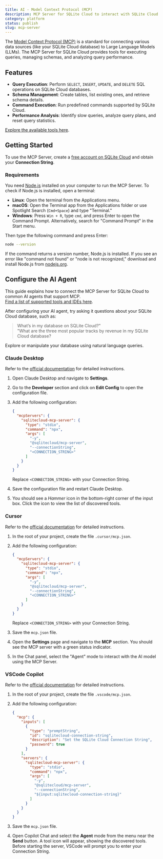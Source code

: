```yaml
---
title: AI - Model Context Protocol (MCP)
description: MCP Server for SQLite Cloud to interact with SQLite Cloud databases using the AI models
category: platform
status: publish
slug: mcp-server
---
```


The <a href="https://modelcontextprotocol.io/introduction" target="_blank">Model Context Protocol (MCP)</a> is a standard for connecting various data sources (like your SQLite Cloud database) to Large Language Models (LLMs). The MCP Server for SQLite Cloud provides tools for executing queries, managing schemas, and analyzing query performance.

## Features

- **Query Execution**: Perform `SELECT`, `INSERT`, `UPDATE`, and `DELETE` SQL operations on SQLite Cloud databases.
- **Schema Management**: Create tables, list existing ones, and retrieve schema details.
- **Command Execution**: Run predefined commands supported by SQLite Cloud.
- **Performance Analysis**: Identify slow queries, analyze query plans, and reset query statistics.

<a href="https://github.com/sqlitecloud/sqlitecloud-mcp-server" target="_blank">Explore the available tools here</a>.

## Getting Started

To use the MCP Server, create a <a href="https://dashboard.sqlitecloud.io/auth/sign-in" target="_blank">free account on SQLite Cloud</a> and obtain your **Connection String**.

### Requirements

You need <a href="https://nodejs.org" target="_blank">Node.js</a> installed on your computer to run the MCP Server. To check if Node.js is installed, open a terminal:

- **Linux**: Open the terminal from the Applications menu.
- **macOS**: Open the Terminal app from the Applications folder or use Spotlight Search (`Cmd+Space`) and type "Terminal."
- **Windows**: Press `Win + R`, type `cmd`, and press Enter to open the Command Prompt. Alternatively, search for "Command Prompt" in the Start menu.

Then type the following command and press Enter:

```bash
node --version
```

If the command returns a version number, Node.js is installed. If you see an error like "command not found" or "node is not recognized," download and install Node.js from <a href="https://nodejs.org" target="_blank">nodejs.org</a>.

## Configure the AI Agent

This guide explains how to connect the MCP Server for SQLite Cloud to common AI agents that support MCP.   
<a href="https://modelcontextprotocol.io/clients" target="_blank">Find a list of supported tools and IDEs here</a>.

After configuring your AI agent, try asking it questions about your SQLite Cloud database, such as:

> What’s in my database on SQLite Cloud?"  
"What are the three most popular tracks by revenue in my SQLite Cloud database?

Explore or manipulate your database using natural language queries.

### Claude Desktop

Refer to the <a href="https://modelcontextprotocol.io/quickstart/user" target="_blank">official documentation</a> for detailed instructions.

1. Open Claude Desktop and navigate to **Settings**.
2. Go to the **Developer** section and click on **Edit Config** to open the configuration file.
3. Add the following configuration:

   ```json
   {
     "mcpServers": {
       "sqlitecloud-mcp-server": {
         "type": "stdio",
         "command": "npx",
         "args": [
           "-y",
           "@sqlitecloud/mcp-server",
           "--connectionString",
           "<CONNECTION_STRING>"
         ]
       }
     }
   }
   ```

   Replace `<CONNECTION_STRING>` with your Connection String.

4. Save the configuration file and restart Claude Desktop.
5. You should see a _Hammer_ icon in the bottom-right corner of the input box. Click the icon to view the list of discovered tools.

### Cursor

Refer to the <a href="https://docs.cursor.com/context/model-context-protocol#configuring-mcp-servers" target="_blank">official documentation</a> for detailed instructions.

1. In the root of your project, create the file `.cursor/mcp.json`.
2. Add the following configuration:

   ```json
   {
     "mcpServers": {
       "sqlitecloud-mcp-server": {
         "type": "stdio",
         "command": "npx",
         "args": [
           "-y",
           "@sqlitecloud/mcp-server",
           "--connectionString",
           "<CONNECTION_STRING>"
         ]
       }
     }
   }
   ```

   Replace `<CONNECTION_STRING>` with your Connection String.

3. Save the `mcp.json` file.
4. Open the **Settings** page and navigate to the **MCP** section. You should see the MCP server with a green status indicator.
5. In the Chat panel, select the "Agent" mode to interact with the AI model using the MCP Server.

### VSCode Copilot

Refer to the <a href="https://code.visualstudio.com/docs/copilot/chat/mcp-servers" target="_blank">official documentation</a> for detailed instructions.

1. In the root of your project, create the file `.vscode/mcp.json`.
2. Add the following configuration:

   ```json
   {
     "mcp": {
       "inputs": [
         {
           "type": "promptString",
           "id": "sqlitecloud-connection-string",
           "description": "Set the SQLite Cloud Connection String",
           "password": true
         }
       ],
       "servers": {
         "sqlitecloud-mcp-server": {
           "type": "stdio",
           "command": "npx",
           "args": [
             "-y",
             "@sqlitecloud/mcp-server",
             "--connectionString",
             "${input:sqlitecloud-connection-string}"
           ]
         }
       }
     }
   }
   ```

3. Save the `mcp.json` file.
4. Open Copilot Chat and select the **Agent** mode from the menu near the **Send** button. A tool icon will appear, showing the discovered tools. Before starting the server, VSCode will prompt you to enter your Connection String.
